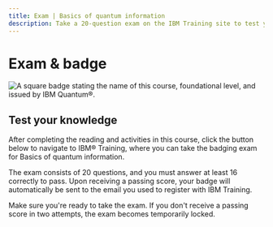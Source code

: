 ```yaml
---
title: Exam | Basics of quantum information
description: Take a 20-question exam on the IBM Training site to test your quantum information skills and receive a badge through Credly.
---
```


# Exam & badge

![A square badge stating the name of this course, foundational level, and issued by IBM Quantum&reg;.](/learning/images/courses/basics-of-quantum-information/exam/badge.avif)

## Test your knowledge

After completing the reading and activities in this course, click the button below to navigate to IBM&reg; Training, where you can take the badging exam for Basics of quantum information.

The exam consists of 20 questions, and you must answer at least 16 correctly to pass. Upon receiving a passing score, your badge will automatically be sent to the email you used to register with IBM Training.

Make sure you're ready to take the exam. If you don't receive a passing score in two attempts, the exam becomes temporarily locked.

<LaunchExamButton href="https://www.ibm.com/training/course/basics-of-quantum-information-badge-quiz-DL46101G" />